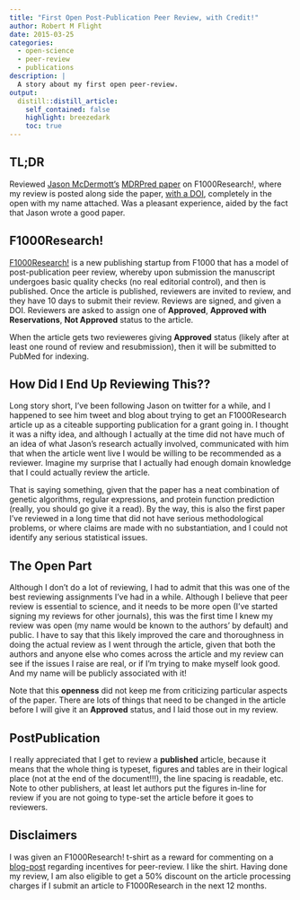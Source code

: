 ```yaml
---
title: "First Open Post-Publication Peer Review, with Credit!"
author: Robert M Flight
date: 2015-03-25
categories:
  - open-science
  - peer-review
  - publications
description: |
  A story about my first open peer-review.
output:
  distill::distill_article:
    self_contained: false
    highlight: breezedark
    toc: true
---
```


## TL;DR

Reviewed [Jason McDermott's](https://twitter.com/@biodataganache) [MDRPred paper](http://f1000research.com/articles/4-60/v1) on F1000Research!, where my review is posted along side the paper, [with a DOI](http://f1000research.com/articles/4-60/v1#referee-response-7889), completely in the open with my name attached. Was a pleasant experience, aided by the fact that Jason wrote a good paper.

## F1000Research!

[F1000Research!](http://f1000research.com/) is a new publishing startup from F1000 that has a model of post-publication peer review, whereby upon submission the manuscript undergoes basic quality checks (no real editorial control), and then is published. Once the article is published, reviewers are invited to review, and they have 10 days to submit their review. Reviews are signed, and given a DOI. Reviewers are asked to assign one of **Approved**, **Approved with Reservations**, **Not Approved** status to the article.

When the article gets two revieweres giving **Approved** status (likely after at least one round of review and resubmission), then it will be submitted to PubMed for indexing. 

## How Did I End Up Reviewing This??

Long story short, I've been following Jason on twitter for a while, and I happened to see him tweet and blog about trying to get an F1000Research article up as a citeable supporting publication for a grant going in. I thought it was a nifty idea, and although I actually at the time did not have much of an idea of what Jason's research actually involved, communicated with him that when the article went live I would be willing to be recommended as a reviewer. Imagine my surprise that I actually had enough domain knowledge that I could actually review the article. 

That is saying something, given that the paper has a neat combination of genetic algorithms, regular expressions, and protein function prediction (really, you should go give it a read). By the way, this is also the first paper I've reviewed in a long time that did not have serious methodological problems, or where claims are made with no substantiation, and I could not identify any serious statistical issues.

## The Open Part

Although I don't do a lot of reviewing, I had to admit that this was one of the best reviewing assignments I've had in a while. Although I believe that peer review is essential to science, and it needs to be more open (I've started signing my reviews for other journals), this was the first time I knew my review was open (my name would be known to the authors' by default) and public. I have to say that this likely improved the care and thoroughness in doing the actual review as I went through the article, given that both the authors and anyone else who comes across the article and my review can see if the issues I raise are real, or if I'm trying to make myself look good. And my name will be publicly associated with it!

Note that this **openness** did not keep me from criticizing particular aspects of the paper. There are lots of things that need to be changed in the article before I will give it an **Approved** status, and I laid those out in my review.

## PostPublication

I really appreciated that I get to review a **published** article, because it means that the whole thing is typeset, figures and tables are in their logical place (not at the end of the document!!!), the line spacing is readable, etc. Note to other publishers, at least let authors put the figures in-line for review if you are not going to type-set the article before it goes to reviewers.

## Disclaimers

I was given an F1000Research! t-shirt as a reward for commenting on a [blog-post](http://blog.f1000research.com/2013/08/23/peer-review-credit-where-credits-due/#comment-1020559658) regarding incentives for peer-review. I like the shirt. Having done my review, I am also eligible to get a 50% discount on the article processing charges if I submit an article to F1000Research in the next 12 months.
